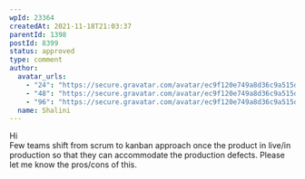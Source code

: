 ```yaml
---
wpId: 23364
createdAt: 2021-11-18T21:03:37
parentId: 1398
postId: 8399
status: approved
type: comment
author:
  avatar_urls:
    - "24": "https://secure.gravatar.com/avatar/ec9f120e749a8d36c9a515d05583ff21?s=24&d=mm&r=g"
    - "48": "https://secure.gravatar.com/avatar/ec9f120e749a8d36c9a515d05583ff21?s=48&d=mm&r=g"
    - "96": "https://secure.gravatar.com/avatar/ec9f120e749a8d36c9a515d05583ff21?s=96&d=mm&r=g"
  name: Shalini
---
```


Hi  
Few teams shift from scrum to kanban approach once the product in live/in production so that they can accommodate the production defects. Please let me know the pros/cons of this.